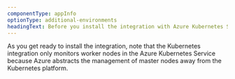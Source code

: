 ```yaml
---
componentType: appInfo
optionType: additional-environments
headingText: Before you install the integration with Azure Kubernetes Service (AKS)
---
```


As you get ready to install the integration, note that the Kubernetes integration only monitors worker nodes in the Azure Kubernetes Service because Azure abstracts the management of master nodes away from the Kubernetes platform.
